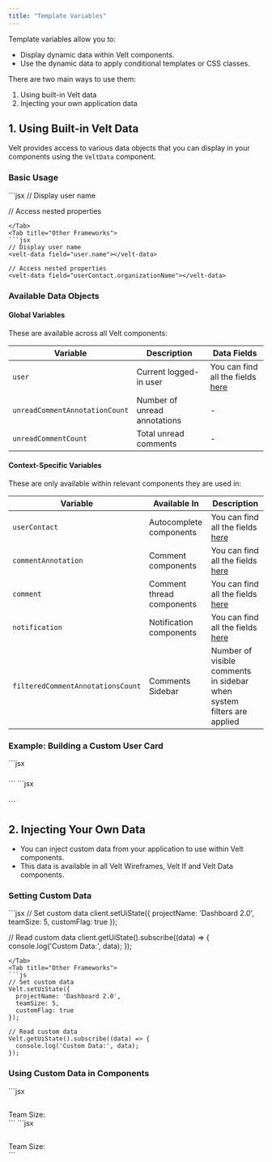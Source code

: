 ```yaml
---
title: "Template Variables"
---
```


Template variables allow you to:
- Display dynamic data within Velt components.
- Use the dynamic data to apply conditional templates or CSS classes.


There are two main ways to use them:

1. Using built-in Velt data
2. Injecting your own application data

## 1. Using Built-in Velt Data

Velt provides access to various data objects that you can display in your components using the `VeltData` component.

### Basic Usage

<Tabs>
<Tab title="React / Next.js">
```jsx
// Display user name
<VeltData field="user.name" />

// Access nested properties
<VeltData field="userContact.organizationName" />
```
</Tab>
<Tab title="Other Frameworks">
```jsx
// Display user name
<velt-data field="user.name"></velt-data>

// Access nested properties
<velt-data field="userContact.organizationName"></velt-data>
```
</Tab>
</Tabs>

### Available Data Objects

#### Global Variables
These are available across all Velt components:

| Variable | Description | Data Fields |
|----------|-------------|---------------|
| `user` | Current logged-in user | You can find all the fields [here](/api-reference/sdk/models/data-models#user) |
| `unreadCommentAnnotationCount` | Number of unread annotations | - |
| `unreadCommentCount` | Total unread comments | - |

#### Context-Specific Variables
These are only available within relevant components they are used in:

| Variable | Available In | Description |
|----------|-------------|---------------|
| `userContact` | Autocomplete components | You can find all the fields [here](/api-reference/sdk/models/data-models#user) |
| `commentAnnotation` | Comment components | You can find all the fields [here](/api-reference/sdk/models/data-models#commentannotation) |
| `comment` | Comment thread components | You can find all the fields [here](/api-reference/sdk/models/data-models#comment) |
| `notification` | Notification components | You can find all the fields [here](/api-reference/sdk/models/data-models#notification) |
| `filteredCommentAnnotationsCount` | Comments Sidebar | Number of visible comments in sidebar when system filters are applied |


### Example: Building a Custom User Card

<Tabs>
<Tab title="React / Next.js">
```jsx
<VeltAutocompleteOptionWireframe>
  <div className="user-card">
    <h3><VeltData field="userContact.name" /></h3>
    <p><VeltData field="userContact.email" /></p>
    <span className="org"><VeltData field="userContact.organizationName" /></span>
  </div>
</VeltAutocompleteOptionWireframe>
```
</Tab>
<Tab title="Other Frameworks">
```jsx
<velt-autocomplete-option-wireframe>
  <div class="user-card">
    <h3><velt-data field="userContact.name"></velt-data></h3>
    <p><velt-data field="userContact.email"></velt-data></p>
    <span class="org"><velt-data field="userContact.organizationName"></velt-data></span>
  </div>
</velt-autocomplete-option-wireframe>
```
</Tab>
</Tabs>

## 2. Injecting Your Own Data

- You can inject custom data from your application to use within Velt components.
- This data is available in all Velt Wireframes, Velt If and Velt Data components.

### Setting Custom Data

<Tabs>
<Tab title="React / Next.js">
```jsx
// Set custom data
client.setUiState({
  projectName: 'Dashboard 2.0',
  teamSize: 5,
  customFlag: true
});

// Read custom data
client.getUiState().subscribe((data) => {
  console.log('Custom Data:', data);
});
```
</Tab>
<Tab title="Other Frameworks">
```js
// Set custom data
Velt.setUiState({
  projectName: 'Dashboard 2.0',
  teamSize: 5,
  customFlag: true
});

// Read custom data
Velt.getUiState().subscribe((data) => {
  console.log('Custom Data:', data);
});
```
</Tab>
</Tabs>

### Using Custom Data in Components

<Tabs>
<Tab title="React / Next.js">
```jsx
<VeltCommentDialogWireframe.Header>
  <div className="header">
    <h2><VeltData field="projectName" /></h2>
    <span>Team Size: <VeltData field="teamSize" /></span>
  </div>
</VeltCommentDialogWireframe.Header>
```
</Tab>
<Tab title="Other Frameworks">
```jsx
<velt-comment-dialog-wireframe>
  <div class="header">
    <h2><velt-data field="projectName"></velt-data></h2>
    <span>Team Size: <velt-data field="teamSize"></velt-data></span>
  </div>
</velt-comment-dialog-wireframe>
```
</Tab>
</Tabs>